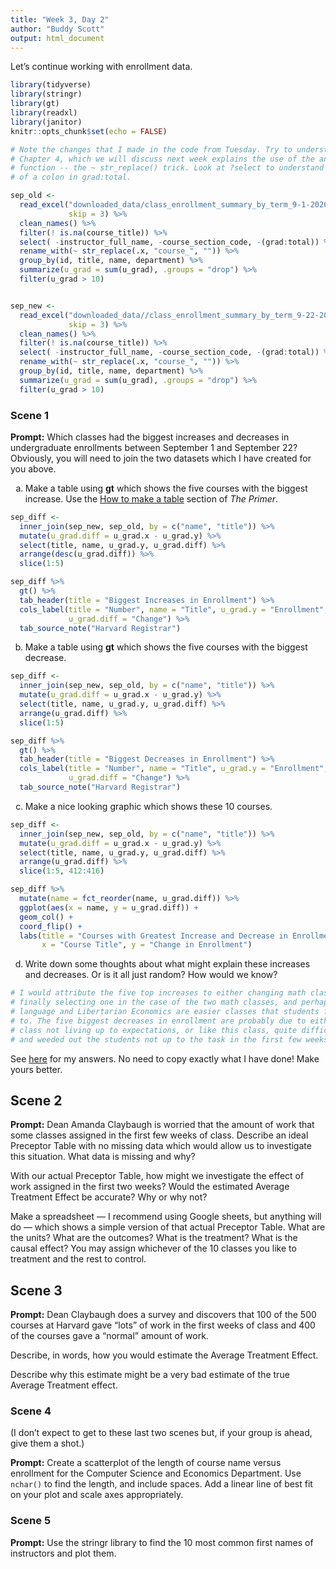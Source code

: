 ```yaml
---
title: "Week 3, Day 2"
author: "Buddy Scott"
output: html_document
---
```


Let's continue working with enrollment data.


```r
library(tidyverse)
library(stringr)
library(gt)
library(readxl)
library(janitor)
knitr::opts_chunk$set(echo = FALSE)

# Note the changes that I made in the code from Tuesday. Try to understand them.
# Chapter 4, which we will discuss next week explains the use of the anonymous
# function -- the ~ str_replace() trick. Look at ?select to understand the use
# of a colon in grad:total.

sep_old <- 
  read_excel("downloaded_data/class_enrollment_summary_by_term_9-1-2020.xlsx", 
             skip = 3) %>% 
  clean_names() %>% 
  filter(! is.na(course_title)) %>% 
  select( -instructor_full_name, -course_section_code, -(grad:total)) %>%
  rename_with(~ str_replace(.x, "course_", "")) %>% 
  group_by(id, title, name, department) %>% 
  summarize(u_grad = sum(u_grad), .groups = "drop") %>% 
  filter(u_grad > 10)


sep_new <- 
  read_excel("downloaded_data//class_enrollment_summary_by_term_9-22-2020.xlsx", 
             skip = 3) %>% 
  clean_names() %>% 
  filter(! is.na(course_title)) %>% 
  select( -instructor_full_name, -course_section_code, -(grad:total)) %>%
  rename_with(~ str_replace(.x, "course_", "")) %>% 
  group_by(id, title, name, department) %>% 
  summarize(u_grad = sum(u_grad), .groups = "drop") %>% 
  filter(u_grad > 10)
```

### Scene 1

**Prompt:** Which classes had the biggest increases and decreases in undergraduate enrollments between September 1 and September 22? Obviously, you will need to join the two datasets which I have created for you above.

a) Make a table using **gt** which shows the five courses with the biggest increase. Use the [How to make a table](https://davidkane9.github.io/PPBDS/tools.html#how-to-make-a-table) section of *The Primer*.
```r
sep_diff <- 
  inner_join(sep_new, sep_old, by = c("name", "title")) %>%
  mutate(u_grad.diff = u_grad.x - u_grad.y) %>%
  select(title, name, u_grad.y, u_grad.diff) %>%
  arrange(desc(u_grad.diff)) %>%
  slice(1:5)

sep_diff %>%
  gt() %>%
  tab_header(title = "Biggest Increases in Enrollment") %>%
  cols_label(title = "Number", name = "Title", u_grad.y = "Enrollment", 
             u_grad.diff = "Change") %>%
  tab_source_note("Harvard Registrar")

```


b) Make a table using **gt** which shows the five courses with the biggest decrease.
```r
sep_diff <- 
  inner_join(sep_new, sep_old, by = c("name", "title")) %>%
  mutate(u_grad.diff = u_grad.x - u_grad.y) %>%
  select(title, name, u_grad.y, u_grad.diff) %>%
  arrange(u_grad.diff) %>%
  slice(1:5)

sep_diff %>%
  gt() %>%
  tab_header(title = "Biggest Decreases in Enrollment") %>%
  cols_label(title = "Number", name = "Title", u_grad.y = "Enrollment", 
             u_grad.diff = "Change") %>%
  tab_source_note("Harvard Registrar")
```

c) Make a nice looking graphic which shows these 10 courses.
```r
sep_diff <- 
  inner_join(sep_new, sep_old, by = c("name", "title")) %>%
  mutate(u_grad.diff = u_grad.x - u_grad.y) %>%
  select(title, name, u_grad.y, u_grad.diff) %>%
  arrange(u_grad.diff) %>%
  slice(1:5, 412:416)

sep_diff %>%
  mutate(name = fct_reorder(name, u_grad.diff)) %>%
  ggplot(aes(x = name, y = u_grad.diff)) + 
  geom_col() + 
  coord_flip() + 
  labs(title = "Courses with Greatest Increase and Decrease in Enrollment", 
       x = "Course Title", y = "Change in Enrollment")
```

d) Write down some thoughts about what might explain these increases and decreases. Or is it all just random? How would we know?
```r
# I would attribute the five top increases to either changing math classes / 
# finally selecting one in the case of the two math classes, and perhaps sign
# language and Libertarian Economics are easier classes that students flocked
# to. The five biggest decreases in enrollment are probably due to either the 
# class not living up to expectations, or like this class, quite difficult 
# and weeded out the students not up to the task in the first few weeks.
```


See [here](https://rpubs.com/dkane/week-3) for my answers. No need to copy exactly what I have done! Make yours better.


## Scene 2

**Prompt:** Dean Amanda Claybaugh is worried that the amount of work that some classes assigned in the first few weeks of class. Describe an ideal Preceptor Table with no missing data which would allow us to investigate this situation. What data is missing and why? 

With our actual Preceptor Table, how might we investigate the effect of work assigned in the first two weeks? Would the estimated Average Treatment Effect be accurate? Why or why not?

Make a spreadsheet --- I recommend using Google sheets, but anything will do --- which shows a simple version of that actual Preceptor Table. What are the units? What are the outcomes? What is the treatment? What is the causal effect? You may assign whichever of the 10 classes you like to treatment and the rest to control.

## Scene 3

**Prompt:** Dean Claybaugh does a survey and discovers that 100 of the 500 courses at Harvard gave "lots" of work in the first weeks of class and 400 of the courses gave a "normal" amount of work.

Describe, in words, how you would estimate the Average Treatment Effect. 

Describe why this estimate might be a very bad estimate of the true Average Treatment effect.

### Scene 4

(I don't expect to get to these last two scenes but, if your group is ahead, give them a shot.)

**Prompt:** Create a scatterplot of the length of course name versus enrollment for the Computer Science and Economics Department. Use `nchar()` to find the length, and include spaces. Add a linear line of best fit on your plot and scale axes appropriately.


### Scene 5

**Prompt:** Use the stringr library to find the 10 most common first names of instructors and plot them. 

